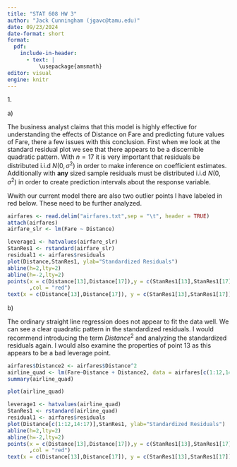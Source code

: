 ```yaml
---
title: "STAT 608 HW 3"
author: "Jack Cunningham (jgavc@tamu.edu)"
date: 09/23/2024
date-format: short
format:
  pdf:
    include-in-header:
      - text: |
          \usepackage{amsmath}
editor: visual
engine: knitr
---
```


1\.

a\)

The business analyst claims that this model is highly effective for understanding the effects of Distance on Fare and predicting future values of Fare, there a few issues with this conclusion. First when we look at the standard residual plot we see that there appears to be a discernible quadratic pattern. With $n=17$ it is very important that residuals be distributed i.i.d $N(0,\sigma^2)$ in order to make inference on coefficient estimates. Additionally with $\textbf{any}$ sized sample residuals must be distributed i.i.d $N(0,\sigma^2)$ in order to create prediction intervals about the response variable.

Wwith our current model there are also two outlier points I have labeled in red below. These need to be further analyzed.

```r
airfares <- read.delim("airfares.txt",sep = "\t", header = TRUE)
attach(airfares)
airfare_slr <- lm(Fare ~ Distance)
```

```r
leverage1 <- hatvalues(airfare_slr)
StanRes1 <- rstandard(airfare_slr)
residual1 <- airfares$residuals
plot(Distance,StanRes1, ylab="Standardized Residuals")
abline(h=2,lty=2)
abline(h=-2,lty=2)
points(x = c(Distance[13],Distance[17]),y = c(StanRes1[13],StanRes1[17])
       ,col = "red")
text(x = c(Distance[13],Distance[17]), y = c(StanRes1[13],StanRes1[17]), labels = c("13","17"), cex = .7, pos = c(2,3))
```

b\)

The ordinary straight line regression does not appear to fit the data well. We can see a clear quadratic pattern in the standardized residuals. I would recommend introducing the term $Distance^2$ and analyzing the standardized residuals again. I would also examine the properties of point 13 as this appears to be a bad leverage point.

```r
airfares$Distance2 <- airfares$Distance^2
airline_quad <- lm(Fare~Distance + Distance2, data = airfares[c(1:12,14:17),])
summary(airline_quad)
```

```r
plot(airline_quad)
```

```r
leverage1 <- hatvalues(airline_quad)
StanRes1 <- rstandard(airline_quad)
residual1 <- airfares$residuals
plot(Distance[c(1:12,14:17)],StanRes1, ylab="Standardized Residuals")
abline(h=2,lty=2)
abline(h=-2,lty=2)
points(x = c(Distance[13],Distance[17]),y = c(StanRes1[13],StanRes1[17])
       ,col = "red")
text(x = c(Distance[13],Distance[17]), y = c(StanRes1[13],StanRes1[17]), labels = c("13","17"), cex = .7, pos = c(2,3))
```
